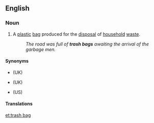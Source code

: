 ==English==

===Noun===
{{en-noun}}

# {{lb|en|North American}} A [[plastic]] [[bag]] produced for the [[disposal]] of [[household]] [[waste]].
#: ''The road was full of '''trash bags''' awaiting the arrival of the garbage men.''

====Synonyms====
* {{l|en|black bag}} (UK)
* {{l|en|rubbish bag}} (UK)
* {{l|en|garbage bag}} (US)

====Translations====
{{trans-see|plastic bag for the disposal of household waste|garbage bag}}

[[et:trash bag]]